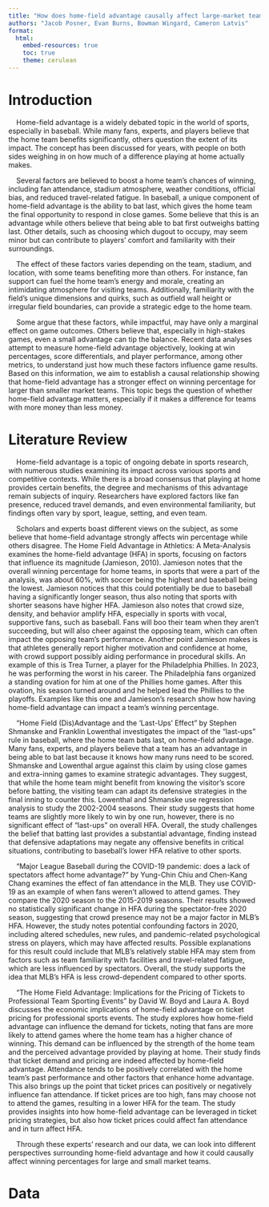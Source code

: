 ```yaml
---
title: "How does home-field advantage causally affect large-market teams compared to small-market teams?"
authors: "Jacob Posner, Evan Burns, Bowman Wingard, Cameron Latvis"
format: 
  html:
    embed-resources: true
    toc: true
    theme: cerulean
---
```


# Introduction

    Home-field advantage is a widely debated topic in the world of sports, especially in baseball. While many fans, experts, and players believe that the home team benefits significantly, others question the extent of its impact. The concept has been discussed for years, with people on both sides weighing in on how much of a difference playing at home actually makes.

    Several factors are believed to boost a home team’s chances of winning, including fan attendance, stadium atmosphere, weather conditions, official bias, and reduced travel-related fatigue. In baseball, a unique component of home-field advantage is the ability to bat last, which gives the home team the final opportunity to respond in close games. Some believe that this is an advantage while others believe that being able to bat first outweighs batting last. Other details, such as choosing which dugout to occupy, may seem minor but can contribute to players’ comfort and familiarity with their surroundings.

    The effect of these factors varies depending on the team, stadium, and location, with some teams benefiting more than others. For instance, fan support can fuel the home team’s energy and morale, creating an intimidating atmosphere for visiting teams. Additionally, familiarity with the field's unique dimensions and quirks, such as outfield wall height or irregular field boundaries, can provide a strategic edge to the home team.

    Some argue that these factors, while impactful, may have only a marginal effect on game outcomes. Others believe that, especially in high-stakes games, even a small advantage can tip the balance. Recent data analyses attempt to measure home-field advantage objectively, looking at win percentages, score differentials, and player performance, among other metrics, to understand just how much these factors influence game results. Based on this information, we aim to establish a causal relationship showing that home-field advantage has a stronger effect on winning percentage for larger than smaller market teams. This topic begs the question of whether home-field advantage matters, especially if it makes a difference for teams with more money than less money.

# Literature Review

    Home-field advantage is a topic of ongoing debate in sports research, with numerous studies examining its impact across various sports and competitive contexts. While there is a broad consensus that playing at home provides certain benefits, the degree and mechanisms of this advantage remain subjects of inquiry. Researchers have explored factors like fan presence, reduced travel demands, and even environmental familiarity, but findings often vary by sport, league, setting, and even team.

    Scholars and experts boast different views on the subject, as some believe that home-field advantage strongly affects win percentage while others disagree. The Home Field Advantage in Athletics: A Meta-Analysis examines the home-field advantage (HFA) in sports, focusing on factors that influence its magnitude (Jamieson, 2010). Jamieson notes that the overall winning percentage for home teams, in sports that were a part of the analysis, was about 60%, with soccer being the highest and baseball being the lowest. Jamieson notices that this could potentially be due to baseball having a significantly longer season, thus also noting that sports with shorter seasons have higher HFA. Jamieson also notes that crowd size, density, and behavior amplify HFA, especially in sports with vocal, supportive fans, such as baseball. Fans will boo their team when they aren’t succeeding, but will also cheer against the opposing team, which can often impact the opposing team’s performance. Another point Jamieson makes is that athletes generally report higher motivation and confidence at home, with crowd support possibly aiding performance in procedural skills. An example of this is Trea Turner, a player for the Philadelphia Phillies. In 2023, he was performing the worst in his career. The Philadelphia fans organized a standing ovation for him at one of the Phillies home games. After this ovation, his season turned around and he helped lead the Phillies to the playoffs. Examples like this one and Jamieson’s research show how having home-field advantage can impact a team’s winning percentage.

    "Home Field (Dis)Advantage and the 'Last-Ups' Effect" by Stephen Shmanske and Franklin Lowenthal investigates the impact of the "last-ups" rule in baseball, where the home team bats last, on home-field advantage. Many fans, experts, and players believe that a team has an advantage in being able to bat last because it knows how many runs need to be scored. Shmanske and Lowenthal argue against this claim by using close games and extra-inning games to examine strategic advantages. They suggest, that while the home team might benefit from knowing the visitor’s score before batting, the visiting team can adapt its defensive strategies in the final inning to counter this. Lowenthal and Shmanske use regression analysis to study the 2002-2004 seasons. Their study suggests that home teams are slightly more likely to win by one run, however, there is no significant effect of "last-ups" on overall HFA. Overall, the study challenges the belief that batting last provides a substantial advantage, finding instead that defensive adaptations may negate any offensive benefits in critical situations, contributing to baseball’s lower HFA relative to other sports.

    "Major League Baseball during the COVID-19 pandemic: does a lack of spectators affect home advantage?" by Yung-Chin Chiu and Chen-Kang Chang examines the effect of fan attendance in the MLB. They use COVID-19 as an example of when fans weren’t allowed to attend games. They compare the 2020 season to the 2015-2019 seasons. Their results showed no statistically significant change in HFA during the spectator-free 2020 season, suggesting that crowd presence may not be a major factor in MLB's HFA. However, the study notes potential confounding factors in 2020, including altered schedules, new rules, and pandemic-related psychological stress on players, which may have affected results. Possible explanations for this result could include that MLB’s relatively stable HFA may stem from factors such as team familiarity with facilities and travel-related fatigue, which are less influenced by spectators. Overall, the study supports the idea that MLB’s HFA is less crowd-dependent compared to other sports.

    "The Home Field Advantage: Implications for the Pricing of Tickets to Professional Team Sporting Events" by David W. Boyd and Laura A. Boyd discusses the economic implications of home-field advantage on ticket pricing for professional sports events. The study explores how home-field advantage can influence the demand for tickets, noting that fans are more likely to attend games where the home team has a higher chance of winning. This demand can be influenced by the strength of the home team and the perceived advantage provided by playing at home. Their study finds that ticket demand and pricing are indeed affected by home-field advantage. Attendance tends to be positively correlated with the home team’s past performance and other factors that enhance home advantage. This also brings up the point that ticket prices can positively or negatively influence fan attendance. If ticket prices are too high, fans may choose not to attend the games, resulting in a lower HFA for the team. The study provides insights into how home-field advantage can be leveraged in ticket pricing strategies, but also how ticket prices could affect fan attendance and in turn affect HFA.

    Through these experts’ research and our data, we can look into different perspectives surrounding home-field advantage and how it could causally affect winning percentages for large and small market teams.

# Data 
